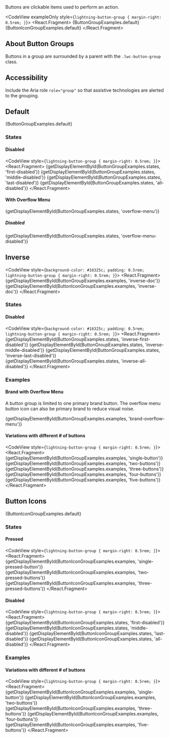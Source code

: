 
<div className="doc lead">
  Buttons are clickable items used to perform an action.
</div>

<CodeView exampleOnly style={`lightning-button-group { margin-right: 0.5rem; }`}>
  <React.Fragment>
    {ButtonGroupExamples.default}
    {ButtonIconGroupExamples.default}
  </React.Fragment>
</CodeView>

## About Button Groups

Buttons in a group are surrounded by a parent with the `.lwc-button-group` class.

## Accessibility

Include the Aria role `role="group"` so that assistive technologies are alerted to the grouping.

## Default

<CodeView>
  {ButtonGroupExamples.default}
</CodeView>

### States

#### Disabled

<CodeView style={`lightning-button-group { margin-right: 0.5rem; }`}>
  <React.Fragment>
    {getDisplayElementById(ButtonGroupExamples.states, 'first-disabled')}
    {getDisplayElementById(ButtonGroupExamples.states, 'middle-disabled')}
    {getDisplayElementById(ButtonGroupExamples.states, 'last-disabled')}
    {getDisplayElementById(ButtonGroupExamples.states, 'all-disabled')}
  </React.Fragment>
</CodeView>

#### With Overflow Menu

<CodeView>
  {getDisplayElementById(ButtonGroupExamples.states, 'overflow-menu')}
</CodeView>

##### Disabled

<CodeView>
  {getDisplayElementById(ButtonGroupExamples.states, 'overflow-menu-disabled')}
</CodeView>

## Inverse

<CodeView style={`background-color: #16325c; padding: 0.5rem; lightning-button-group { margin-right: 0.5rem; }`}>
  <React.Fragment>
    {getDisplayElementById(ButtonGroupExamples.examples, 'inverse-doc')}
    {getDisplayElementById(ButtonIconGroupExamples.examples, 'inverse-doc')}
  </React.Fragment>
</CodeView>

### States

#### Disabled

<CodeView style={`background-color: #16325c; padding: 0.5rem; lightning-button-group { margin-right: 0.5rem; }`}>
  <React.Fragment>
    {getDisplayElementById(ButtonGroupExamples.states, 'inverse-first-disabled')}
    {getDisplayElementById(ButtonGroupExamples.states, 'inverse-middle-disabled')}
    {getDisplayElementById(ButtonGroupExamples.states, 'inverse-last-disabled')}
    {getDisplayElementById(ButtonGroupExamples.states, 'inverse-all-disabled')}
  </React.Fragment>
</CodeView>

### Examples

#### Brand with Overflow Menu

A button group is limited to one primary brand button. The overflow menu button icon can also be primary brand to reduce visual noise.

<CodeView>
  {getDisplayElementById(ButtonGroupExamples.examples, 'brand-overflow-menu')}
</CodeView>

#### Variations with different # of buttons

<CodeView style={`lightning-button-group { margin-right: 0.5rem; }`}>
  <React.Fragment>
    {getDisplayElementById(ButtonGroupExamples.examples, 'single-button')}
    {getDisplayElementById(ButtonGroupExamples.examples, 'two-buttons')}
    {getDisplayElementById(ButtonGroupExamples.examples, 'three-buttons')}
    {getDisplayElementById(ButtonGroupExamples.examples, 'four-buttons')}
    {getDisplayElementById(ButtonGroupExamples.examples, 'five-buttons')}
  </React.Fragment>
</CodeView>

## Button Icons

<CodeView>
  {ButtonIconGroupExamples.default}
</CodeView>

### States

#### Pressed

<CodeView style={`lightning-button-group { margin-right: 0.5rem; }`}>
  <React.Fragment>
    {getDisplayElementById(ButtonIconGroupExamples.examples, 'single-pressed-button')}
    {getDisplayElementById(ButtonIconGroupExamples.examples, 'two-pressed-buttons')}
    {getDisplayElementById(ButtonIconGroupExamples.examples, 'three-pressed-buttons')}
  </React.Fragment>
</CodeView>

#### Disabled

<CodeView style={`lightning-button-group { margin-right: 0.5rem; }`}>
  <React.Fragment>
    {getDisplayElementById(ButtonIconGroupExamples.states, 'first-disabled')}
    {getDisplayElementById(ButtonIconGroupExamples.states, 'middle-disabled')}
    {getDisplayElementById(ButtonIconGroupExamples.states, 'last-disabled')}
    {getDisplayElementById(ButtonIconGroupExamples.states, 'all-disabled')}
  </React.Fragment>
</CodeView>

### Examples

#### Variations with different # of buttons

<CodeView style={`lightning-button-group { margin-right: 0.5rem; }`}>
  <React.Fragment>
    {getDisplayElementById(ButtonIconGroupExamples.examples, 'single-button')}
    {getDisplayElementById(ButtonIconGroupExamples.examples, 'two-buttons')}
    {getDisplayElementById(ButtonIconGroupExamples.examples, 'three-buttons')}
    {getDisplayElementById(ButtonIconGroupExamples.examples, 'four-buttons')}
    {getDisplayElementById(ButtonIconGroupExamples.examples, 'five-buttons')}
  </React.Fragment>
</CodeView>
